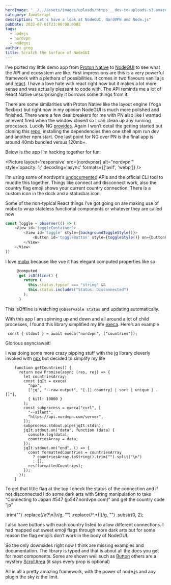 ```yaml
---
heroImage: '../../assets/images/uploads/https___dev-to-uploads.s3.amazonaws.com_uploads_articles_0f0arenmyx88zjd8tvtz.jpg'
category: JavaScript
description: "Let's have a look at NodeGUI, NordVPN and Node.js"
pubDate: 2022-07-01T23:00:00.000Z
tags:
  - nodejs
  - nordvpn
  - nodegui
author: greg
title: Scratch the Surface of NodeGUI
---
```



I’ve ported my little demo app from [Proton Native](http://proton-native.js.org/) to [NodeGUI](https://github.com/nodegui/awesome-nodegui/) to see what the API and ecosystem are like. First impressions are this is a very powerful framework with a plethora of possibilities. It comes in two flavours vanilla js and [react](http://react.nodegui.org/). I have a love hate with react right now but it makes a lot more sense and was actually pleasant to code with. The API reminds me a lot of React Native unsurprisingly it borrows some things from it.

There are some similarities with Proton Native like the layout engine (Yoga flexbox) but right now in my opinion NodeGUI is much more polished and finished. There were a few deal breakers for me with PN also like I wanted an event fired when the window closed so I can clean up any running processes. Luckily NG [provides](https://github.com/nodegui/nodegui/issues/658#event-3640138822). Again I won’t detail the getting started but cloning this [repo](https://github.com/nodegui/nodegui-starter), installing the dependencies then one shell npm run dev and another npm start. One last point for NG over PN is the final app is around 40mb bundled versus 120mb+.

Below is the app I’m hacking together for fun:

<Picture
	layout='responsive'
	src={nordvpnsr}
	alt="nordvpn'"
	style='opacity: 1;'
	decoding='async'
	formats={['avif', 'webp']}
/>

I’m using some of nordvpn’s [undocumented](https://blog.sleeplessbeastie.eu/2019/02/18/how-to-use-public-nordvpn-api/) APIs and the official CLI tool to muddle this together. Things like connect and disconnect work, also the country flag emoji shows your current country connection. There is a custom icon in the dock and a statusbar icon.

Some of the non-typical React things I’ve got going on are making use of mobx to wrap stateless functional components or whatever they are called now

```js
const Toggle = observer(() => (
	<View id='toggleContainer'>
		<View id='toggle' style={backgroundToggleStyle()}>
			<Button id='toggleButton' style={toggleStyle()} on={buttonHandler}></Button>
		</View>
	</View>
))
```

I love [mobx](https://mobx.js.org/README.html) because like vue it has elegant computed properties like so

```js
     @computed
      get isOffline() {
        return (
          this.status.typeof === "string" &&
          this.status.includes("Status: Disconnected")
        );
      }
```

This isOffline is watching `@observable status` and updating automatically.

With this app I am spinning up and down and all around a lot of child processes, I found this library simplified my life [execa](https://github.com/sindresorhus/execa). Here’s an example

` const { stdout } = await execa("nordvpn", ["countries"]);`

Glorious async/await!

I was doing some more crazy pipping stuff with the [jq](https://stedolan.github.io/jq/) library cleverly invoked with [npx](https://www.freecodecamp.org/news/npm-vs-npx-whats-the-difference/) but decided to simplify my life

```
    function getCountries() {
      return new Promise(async (res, rej) => {
        let countriesArray;
        const jqIt = execa(
          "npx",
          ["jq", "--raw-output", "[.[].country] | sort | unique | .[]"],
          { kill: 10000 }
        );
        const subprocess = execa("curl", [
          "--silent",
          "https://api.nordvpn.com/server",
        ]);
        subprocess.stdout.pipe(jqIt.stdin);
        jqIt.stdout.on("data", function (data) {
          console.log(data);
          countriesArray = data;
        });
        jqIt.stdout.on("end", () => {
          const formattedCountries = countriesArray
            ? countriesArray.toString().trim("").split("\n")
            : [];
          res(formattedCountries);
        });
      });
    }
```

To get that little flag at the top I check the status of the connection and if not disconnected I do some dark arts with String manipulation to take
“Connecting to Japan #547 (jp547.nordvpn.com)” and get the country code “jp”

.trim("")
.replace(/\r?\n|\r/g, "")
.replace(/^.\*(|)/g, "")
.substr(0, 2);

I also have buttons with each country listed to allow different connections. I had mapped out sweet emoji flags through more dark arts but for some reason the flag emoji’s don’t work in the body of NodeGUI.

So the only downsides right now I think are missing examples and documentation. The library is typed and that is about all the docs you get for most components. Some are shown well such as [Button](https://react.nodegui.org/docs/api/interfaces/buttonprops) others are a mystery [ScrollArea](https://react.nodegui.org/docs/api/interfaces/scrollareaprops) (it says every prop is optional)

All in all a pretty amazing framework, with the power of node.js and any plugin the sky is the limit.
